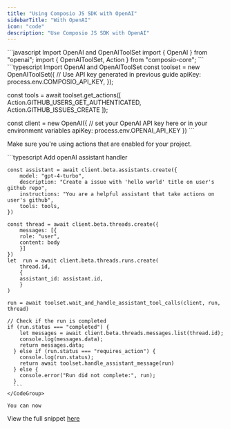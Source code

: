 ```yaml
---
title: "Using Composio JS SDK with OpenAI"
sidebarTitle: "With OpenAI"
icon: "code"
description: "Use Composio JS SDK with OpenAI"
---
```


<Steps>
<Step title="Installation Steps">
 <CodeGroup>
      ```javascript Import OpenAI and OpenAIToolSet
      import { OpenAI } from "openai";
import { OpenAIToolSet, Action } from "composio-core";
      ```
    </CodeGroup>
</Step>
<Step title="Initialize OpenAIToolSet and OpenAI">

 <CodeGroup>
      ```typescript Import OpenAI and OpenAIToolSet
const toolset = new OpenAIToolSet({
    // Use API key generated in previous guide
    apiKey: process.env.COMPOSIO_API_KEY,      
});

const tools = await toolset.get_actions([
    Action.GITHUB_USERS_GET_AUTHENTICATED,
    Action.GITHUB_ISSUES_CREATE
]);

const client = new OpenAI({
    // set your OpenAI API key here or in your environment variables
    apiKey: process.env.OPENAI_API_KEY
})
      ```
    </CodeGroup>

Make sure you're using actions that are enabled for your project.

</Step>

<Step title="Add openAI assistant handler">

<CodeGroup>
      ```typescript Add openAI assistant handler

    const assistant = await client.beta.assistants.create({
        model: "gpt-4-turbo",
        description: "Create a issue with 'hello world' title on user's github repo",
        instructions: "You are a helpful assistant that take actions on user's github",
        tools: tools,
    })

    const thread = await client.beta.threads.create({
        messages: [{
        role: "user",
        content: body
        }]
    })
    let  run = await client.beta.threads.runs.create(
        thread.id,
        {
        assistant_id: assistant.id,
        }
    )

    run = await toolset.wait_and_handle_assistant_tool_calls(client, run, thread)
    
    // Check if the run is completed
    if (run.status === "completed") {
        let messages = await client.beta.threads.messages.list(thread.id);
        console.log(messages.data);
        return messages.data;
      } else if (run.status === "requires_action") {
        console.log(run.status);
        return await toolset.handle_assistant_message(run)
      } else {
        console.error("Run did not complete:", run);
      }
      ```
    </CodeGroup>

    You can now

</Step>

<Step title="Complete code snippet">

View the full snippet [here](https://github.com/ComposioHQ/composio-js/blob/main/examples/openai/demo_assistant.mjs)
</Step>
</Steps>


